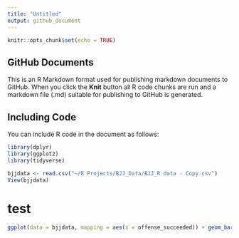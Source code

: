 ```yaml
---
title: "Untitled"
output: github_document
---
```


```r
knitr::opts_chunk$set(echo = TRUE)
```

## GitHub Documents

This is an R Markdown format used for publishing markdown documents to GitHub. When you click the **Knit** button all R code chunks are run and a markdown file (.md) suitable for publishing to GitHub is generated.

## Including Code

You can include R code in the document as follows:

```r
library(dplyr)
library(ggplot2)
library(tidyverse)
```


```r
bjjdata <- read.csv("~/R Projects/BJJ_Data/BJJ_R data - Copy.csv")
View(bjjdata)

```

# test
```r
ggplot(data = bjjdata, mapping = aes(x = offense_succeeded)) + geom_bar()
```

